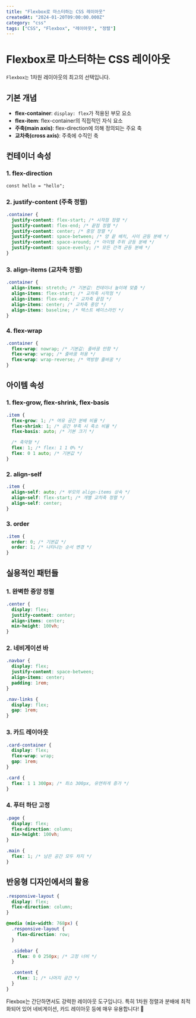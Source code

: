 ```yaml
---
title: "Flexbox로 마스터하는 CSS 레이아웃"
createdAt: "2024-01-20T09:00:00.000Z"
category: "css"
tags: ["CSS", "Flexbox", "레이아웃", "정렬"]
---
```


# Flexbox로 마스터하는 CSS 레이아웃

`Flexbox는` 1차원 레이아웃의 최고의 선택입니다.

## 기본 개념

- **flex-container**: `display: flex`가 적용된 부모 요소
- **flex-item**: flex-container의 직접적인 자식 요소
- **주축(main axis)**: flex-direction에 의해 정의되는 주요 축
- **교차축(cross axis)**: 주축에 수직인 축

## 컨테이너 속성

### 1. flex-direction

```tsx showLineNumbers{3} {3-4} title="제목이 있는 코드 블록 결과"
const hello = "hello";
```

### 2. justify-content (주축 정렬)

```css
.container {
  justify-content: flex-start; /* 시작점 정렬 */
  justify-content: flex-end; /* 끝점 정렬 */
  justify-content: center; /* 중앙 정렬 */
  justify-content: space-between; /* 양 끝 배치, 사이 균등 분배 */
  justify-content: space-around; /* 아이템 주위 균등 분배 */
  justify-content: space-evenly; /* 모든 간격 균등 분배 */
}
```

### 3. align-items (교차축 정렬)

```css
.container {
  align-items: stretch; /* 기본값: 컨테이너 높이에 맞춤 */
  align-items: flex-start; /* 교차축 시작점 */
  align-items: flex-end; /* 교차축 끝점 */
  align-items: center; /* 교차축 중앙 */
  align-items: baseline; /* 텍스트 베이스라인 */
}
```

### 4. flex-wrap

```css
.container {
  flex-wrap: nowrap; /* 기본값: 줄바꿈 안함 */
  flex-wrap: wrap; /* 줄바꿈 허용 */
  flex-wrap: wrap-reverse; /* 역방향 줄바꿈 */
}
```

## 아이템 속성

### 1. flex-grow, flex-shrink, flex-basis

```css
.item {
  flex-grow: 1; /* 여유 공간 분배 비율 */
  flex-shrink: 1; /* 공간 부족 시 축소 비율 */
  flex-basis: auto; /* 기본 크기 */

  /* 축약형 */
  flex: 1; /* flex: 1 1 0% */
  flex: 0 1 auto; /* 기본값 */
}
```

### 2. align-self

```css
.item {
  align-self: auto; /* 부모의 align-items 상속 */
  align-self: flex-start; /* 개별 교차축 정렬 */
  align-self: center;
}
```

### 3. order

```css
.item {
  order: 0; /* 기본값 */
  order: 1; /* 나타나는 순서 변경 */
}
```

## 실용적인 패턴들

### 1. 완벽한 중앙 정렬

```css
.center {
  display: flex;
  justify-content: center;
  align-items: center;
  min-height: 100vh;
}
```

### 2. 네비게이션 바

```css
.navbar {
  display: flex;
  justify-content: space-between;
  align-items: center;
  padding: 1rem;
}

.nav-links {
  display: flex;
  gap: 1rem;
}
```

### 3. 카드 레이아웃

```css
.card-container {
  display: flex;
  flex-wrap: wrap;
  gap: 1rem;
}

.card {
  flex: 1 1 300px; /* 최소 300px, 유연하게 증가 */
}
```

### 4. 푸터 하단 고정

```css
.page {
  display: flex;
  flex-direction: column;
  min-height: 100vh;
}

.main {
  flex: 1; /* 남은 공간 모두 차지 */
}
```

## 반응형 디자인에서의 활용

```css
.responsive-layout {
  display: flex;
  flex-direction: column;
}

@media (min-width: 768px) {
  .responsive-layout {
    flex-direction: row;
  }

  .sidebar {
    flex: 0 0 250px; /* 고정 너비 */
  }

  .content {
    flex: 1; /* 나머지 공간 */
  }
}
```

Flexbox는 간단하면서도 강력한 레이아웃 도구입니다. 특히 1차원 정렬과 분배에 최적화되어 있어 네비게이션, 카드 레이아웃 등에 매우 유용합니다! 💪
